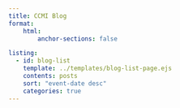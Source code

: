```yaml
---
title: CCMI Blog
format:
    html:
        anchor-sections: false

listing:
  - id: blog-list
    template: ../templates/blog-list-page.ejs
    contents: posts
    sort: "event-date desc"
    categories: true
---
```

<div id="blog-list column-page">
</div>
